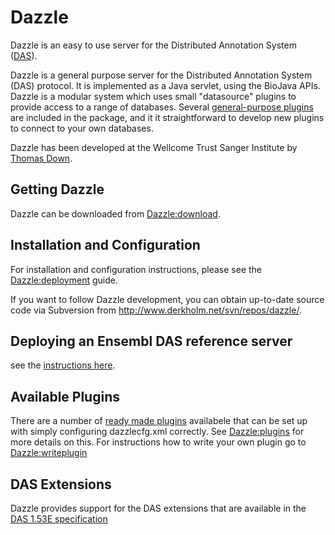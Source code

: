 =Dazzle=

Dazzle is an easy to use server for the Distributed Annotation System ([http://www.biodas.org DAS]). 

Dazzle is a general purpose server for the Distributed Annotation System (DAS) protocol. It is implemented as a Java servlet, using the BioJava APIs. Dazzle is a modular system which uses small "datasource" plugins to provide access to a range of databases. Several [[Dazzle:plugins|general-purpose plugins]] are included in the package, and it it straightforward to develop new plugins to connect to your own databases.

Dazzle has been developed at the Wellcome Trust Sanger Institute by [[Thomas_Down|Thomas Down]].

==Getting Dazzle==

Dazzle can be downloaded from [[Dazzle:download]].

==Installation and Configuration==
For installation and configuration instructions, please see the [[Dazzle:deployment]] guide.

If you want to follow Dazzle development, you can obtain up-to-date source code via Subversion from [http://www.derkholm.net/svn/repos/dazzle/ http://www.derkholm.net/svn/repos/dazzle/].

==Deploying an Ensembl DAS reference server ==

see the [[Dazzle:Ensembl|instructions here]].

==Available Plugins==

There are a number of [[Dazzle:plugins|ready made plugins]] availabele that can be set up with simply configuring dazzlecfg.xml correctly.
See [[Dazzle:plugins]] for more details on this. For instructions how to write your own plugin go to [[Dazzle:writeplugin]]

== DAS Extensions==
Dazzle provides support for the DAS extensions that are available in the [http://www.dasregistry.org/spec_1.53E.jsp DAS 1.53E specification]